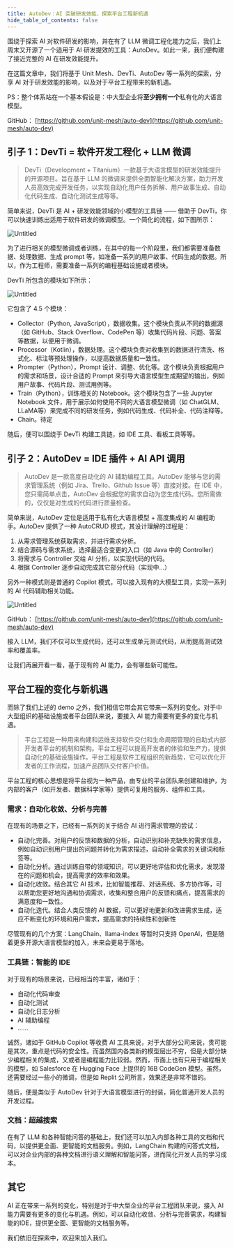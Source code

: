```yaml
---
title: AutoDev：AI 突破研发效能，探索平台工程新机遇
hide_table_of_contents: false
---
```


围绕于探索 AI 对软件研发的影响，并在有了 LLM 微调工程化能力之后，我们上周末又开源了一个适用于 AI 研发提效的工具：AutoDev。如此一来，我们便构建了接近完整的 AI 在研发效能提升。

在这篇文章中，我们将基于 Unit Mesh、DevTi、AutoDev 等一系列的探索，分享 AI 对于研发效能的影响，以及对于平台工程带来的新机遇。

PS：整个体系站在一个基本假设是：中大型企业将**至少拥有一个**私有化的大语言模型。

GitHub： [https://github.com/unit-mesh/auto-dev](https://github.com/unit-mesh/auto-dev)

## 引子 1：DevTi = 软件开发工程化 + LLM 微调

> DevTi（Development + Titanium）一款基于大语言模型的研发效能提升的开源项目。旨在基于 LLM 的微调来提供全面智能化解决方案，助力开发人员高效完成开发任务，以实现自动化用户任务拆解、用户故事生成、自动化代码生成、自动化测试生成等等。
>

简单来说，DevTi 是 AI + 研发效能领域的小模型的工具链 —— 借助于 DevTi，你可以快速训练出适用于软件研发的微调模型。一个简化的流程，如下图所示：

![Untitled](https://s3-us-west-2.amazonaws.com/secure.notion-static.com/f097631a-4cb6-4de5-a064-372d84a396a6/Untitled.png)

为了进行相关的模型微调或者训练，在其中的每一个阶段里，我们都需要准备数据、处理数据、生成 prompt 等，如准备一系列的用户故事、代码生成的数据。所以，作为工程师，需要准备一系列的编程基础设施或者模块。

DevTi 所包含的模块如下所示：

![Untitled](https://s3-us-west-2.amazonaws.com/secure.notion-static.com/fe81717b-52a8-4138-8ad4-52073ddb20fe/Untitled.png)

它包含了 4.5 个模块：

- Collector（Python, JavaScript），数据收集。这个模块负责从不同的数据源（如 GitHub、Stack Overflow、CodePen 等）收集代码片段、问题、答案等数据，以便用于微调。
- Processor（Kotlin），数据处理。这个模块负责对收集到的数据进行清洗、格式化、标注等预处理操作，以提高数据质量和一致性。
- Prompter（Python），Prompt 设计、调整、优化等。这个模块负责根据用户的需求和场景，设计合适的 Prompt 来引导大语言模型生成期望的输出，例如用户故事、代码片段、测试用例等。
- Train（Python），训练相关的 Notebook。这个模块包含了一些 Jupyter Notebook 文件，用于展示如何使用不同的大语言模型微调（如 ChatGLM、LLaMA等）来完成不同的研发任务，例如代码生成、代码补全、代码注释等。
- Chain。待定

随后，便可以围绕于 DevTi 构建工具链，如 IDE 工具、看板工具等等。

## 引子 2：AutoDev = IDE 插件 + AI API 调用

> AutoDev 是一款高度自动化的 AI 辅助编程工具。AutoDev 能够与您的需求管理系统（例如
Jira、Trello、Github Issue 等）直接对接。在 IDE 中，您只需简单点击，AutoDev
会根据您的需求自动为您生成代码。您所需做的，仅仅是对生成的代码进行质量检查。
>

简单来说，AutoDev 定位是适用于私有化大语言模型 + 高度集成的 AI 编程助手。AutoDev 提供了一种 AutoCRUD 模式，其设计理解的过程是：

1. 从需求管理系统获取需求，并进行需求分析。
2. 结合源码与需求系统，选择最适合变更的入口（如 Java 中的 Controller）
3. 将需求与 Controller 交给 AI 分析，以实现代码的代码。
4. 根据 Controller 逐步自动完成其它部分代码（实现中…）

另外一种模式则是普通的 Copilot 模式，可以接入现有的大模型工具，实现一系列的 AI 代码辅助相关功能。

![Untitled](https://s3-us-west-2.amazonaws.com/secure.notion-static.com/a6b953b9-9e49-48b2-a368-dddb6f4150b0/Untitled.png)

GitHub： [https://github.com/unit-mesh/auto-dev](https://github.com/unit-mesh/auto-dev)

接入 LLM，我们不仅可以生成代码，还可以生成单元测试代码，从而提高测试效率和覆盖率。

让我们再展开看一看，基于现有的 AI 能力，会有哪些新可能性。

## 平台工程的变化与新机遇

而除了我们上述的 demo 之外，我们相信它带会其它带来一系列的变化。对于中大型组织的基础设施或者平台团队来说，要接入 AI 能力需要有更多的变化与机遇。

> 平台工程是一种用来构建和运维支持软件交付和生命周期管理的自助式内部开发者平台的机制和架构。平台工程可以提高开发者的体验和生产力，提供自动化的基础设施操作。平台工程是软件工程组织的新趋势，它可以优化开发者的工作流程，加速产品团队交付客户价值。
>

平台工程的核心思想是将平台视为一种产品，由专业的平台团队来创建和维护，为内部的客户（如开发者、数据科学家等）提供可复用的服务、组件和工具。

### 需求：自动化收敛、分析与完善

在现有的场景之下，已经有一系列的关于结合  AI 进行需求管理的尝试：

- 自动化完善。对用户的反馈和数据的分析，自动识别和补充缺失的需求信息，例如自动识别用户提出的问题并转化为需求描述，自动补全需求的关键词和标签等。
- 自动化分析。通过训练自带的领域知识，可以更好地评估和优化需求，发现潜在的问题和机会，提高需求的效率和效果。
- 自动化收敛。结合其它 AI 技术，比如智能推荐、对话系统、多方协作等，可以帮助您更好地沟通和协调需求，收集和整合用户的反馈和痛点，提高需求的满意度和一致性。
- 自动化迭代。结合人类反馈的 AI 数据，可以更好地更新和改进需求生成，适应不断变化的环境和用户需求，提高需求的持续性和创新性

尽管现有的几个方案：LangChain、llama-index 等暂时只支持 OpenAI，但是随着更多开源大语言模型的加入，未来会更易于落地。

### 工具链：智能的 IDE

对于现有的场景来说，已经相当的丰富，诸如于：

- 自动化代码审查
- 自动化测试
- 自动化日志分析
- AI 辅助编程
- ……

诚然，诸如于 GitHub Copilot 等收费 AI 工具来说，对于大部分公司来说，贵可能是其次，重点是代码的安全性。而虽然国内各类新的模型层出不穷，但是大部分缺少编程相关的集成，又或者是编程能力比较弱。然而，市面上也有只用于编程相关的模型，如 Salesforce 在 Hugging Face 上提供的 16B CodeGen 模型。虽然，还需要经过一些小的微调，但是如 Replit 公司所言，效果还是非常不错的。

随后，便是类似于 AutoDev 针对于大语言模型进行的封装，简化普通开发人员的开发过程。

### 文档：超越搜索

在有了 LLM 和各种智能问答的基础上，我们还可以加入内部各种工具的文档和代码，以提供更全面、更智能的文档服务。例如，LangChain 构建的问答式文档，可以对企业内部的各种文档进行语义理解和智能问答，进而简化开发人员的学习成本。

## 其它

AI 正在带来一系列的变化，特别是对于中大型企业的平台工程团队来说，接入 AI 能力需要有更多的变化与机遇。例如，可以自动化收敛、分析与完善需求，构建智能的IDE，提供更全面、更智能的文档服务等。

我们依旧在探索中，欢迎来加入我们。
